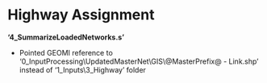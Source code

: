# Highway Assignment

**'4_SummarizeLoadedNetworks.s'**

 - Pointed GEOMI reference to '0_InputProcessing\\UpdatedMasterNet\\GIS\\@MasterPrefix@ - Link.shp' instead of '1_Inputs\\3_Highway' folder
